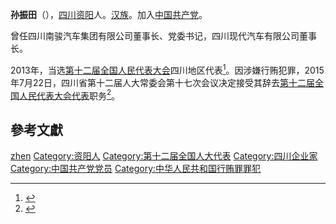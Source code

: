 '''孙振田'''（{{bd|1964年|9月|}}），[[四川|四川]][[资阳市|资阳]]人。[[汉族|汉族]]。加入[[中国共产党|中国共产党]]。

曾任四川南骏汽车集团有限公司董事长、党委书记，四川现代汽车有限公司董事长。

2013年，当选[[第十二届全国人民代表大会|第十二届全国人民代表大会]]四川地区代表<ref>{{cite news|title=全国人大代表信息-孙振田|url= http://210.82.31.1:8084/delegate/viewDelegate.action?dbid=122141|accessdate=2013-04-05|newspaper=全国人大网}}{{dead link|date=2017年12月 |bot=InternetArchiveBot |fix-attempted=yes }}</ref>。因涉嫌行贿犯罪，2015年7月22日，四川省第十二届人大常委会第十七次会议决定接受其辞去[[第十二届全国人民代表大会代表|第十二届全国人民代表大会代表]]职务<ref>{{cite news|title=第十二届全国人民代表大会常务委员会代表资格审查委员会关于个别代表的代表资格的报告（2015年8月29日第十二届全国人民代表大会常务委员会第十六次会议通过）|url=http://www.npc.gov.cn/wxzl/gongbao/2015-11/11/content_1951916.htm|accessdate=2016-07-03|newspaper=中国人大网|archive-date=2016-08-28|archive-url=https://web.archive.org/web/20160828174017/http://www.npc.gov.cn/wxzl/gongbao/2015-11/11/content_1951916.htm|dead-url=no}}</ref>。

==參考文獻==
{{reflist}}
{{中国人物小作品}}
{{DEFAULTSORT:sun zhentian}}
[[Category:孙姓|zhen]]
[[Category:资阳人|Category:资阳人]]
[[Category:第十二届全国人大代表|Category:第十二届全国人大代表]]
[[Category:四川企业家|Category:四川企业家]]
[[Category:中国共产党党员|Category:中国共产党党员]]
[[Category:中华人民共和国行贿罪罪犯|Category:中华人民共和国行贿罪罪犯]]